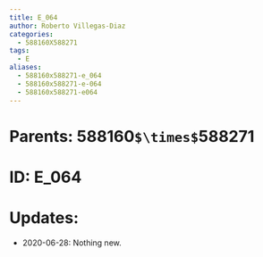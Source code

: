```yaml
---
title: E_064
author: Roberto Villegas-Diaz
categories:
  - 588160X588271
tags:
  - E
aliases:
  - 588160x588271-e_064
  - 588160x588271-e-064
  - 588160x588271-e064
---
```


# **Parents**: 588160`$\times$`588271
# **ID**: E_064
# **Updates**: 
 - 2020-06-28: Nothing new.
